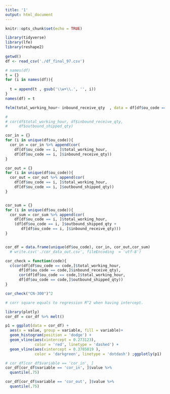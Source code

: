 ```yaml
---
title: '1'
output: html_document
---
```


```r
knitr::opts_chunk$set(echo = TRUE)
```

```r
library(tidyverse)
library(lfe)
library(reshape2)
 
getwd()
df <- read_csv('./df_final_97.csv')
```

```r
# names(df)
t = {}
for (i in names(df)){
  
  t = append(t , gsub('\\w+\\.', '', i))
}
names(df) = t

```

```r
felm(total_working_hour~ inbound_receive_qty  , data = df[df$ou_code == 'CN-300', ]) %>% summary()

# 
# cor(df$total_working_hour, df$inbound_receive_qty,
#     df$outbound_shipped_qty)

cor_in = {}
for (i in unique(df$ou_code)){
  cor_in = cor_in %>% append(cor(
    df[df$ou_code == i, ]$total_working_hour, 
    df[df$ou_code == i, ]$inbound_receive_qty))
}

cor_out = {}
for (i in unique(df$ou_code)){
  cor_out = cor_out %>% append(cor(
    df[df$ou_code == i, ]$total_working_hour, 
    df[df$ou_code == i, ]$outbound_shipped_qty))
}


cor_sum = {}
for (i in unique(df$ou_code)){
  cor_sum = cor_sum %>% append(cor(
    df[df$ou_code == i, ]$total_working_hour, 
    (df[df$ou_code == i, ]$outbound_shipped_qty + 
       df[df$ou_code == i, ]$inbound_receive_qty)))
}


cor_df = data.frame(unique(df$ou_code), cor_in, cor_out,cor_sum) 
  # write.csv('./cor_data_out.csv', fileEncoding  = 'utf-8')

cor_check = function(code){
  c(cor(df[df$ou_code == code,]$total_working_hour,
      df[df$ou_code == code,]$inbound_receive_qty),
      cor(df[df$ou_code == code,]$total_working_hour,
      df[df$ou_code == code,]$outbound_shipped_qty)) 
}
```

```r
cor_check("CN-300")^2

# corr square equals to regression R^2 when having intercept.
```

```r
library(plotly)
cor_df = cor_df %>% melt()

p1 = ggplot(data = cor_df) + 
  aes(x = value, group = variable, fill = variable)+
  geom_histogram(position = 'dodge') + 
  geom_vline(aes(xintercept = 0.273123), 
             color = 'red', linetype = 'dashed') + 
  geom_vline(aes(xintercept = 0.3785019 ), 
             color = 'darkgreen', linetype = 'dotdash') ;ggplotly(p1)

```

```r
# cor_df[cor_df$variable == 'cor_in', ]
cor_df[cor_df$variable == 'cor_in', ]$value %>%
  quantile(.75)

cor_df[cor_df$variable == 'cor_out', ]$value %>%
  quantile(.75)
```

